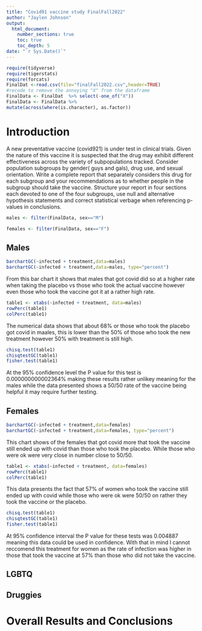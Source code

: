 ```yaml
---
title: "Covid91 vaccine study FinalFall2022"
author: "Jaylen Johnson"
output: 
  html_document:
    number_sections: true
    toc: true
    toc_depth: 5
date: "`r Sys.Date()`" 
---
```


```r
require(tidyverse)
require(tigerstats)
require(forcats)
FinalDat <-read.csv(file="finalFall2022.csv",header=TRUE)
#recode to remove the annoying "X" from the dataframe
FinalData <- FinalDat  %>% select(-one_of("X"))
FinalData <- FinalData %>%
mutate(across(where(is.character), as.factor))
```

# Introduction

A new  preventative vaccine (covid921) is under test in clinical trials. Given the nature of this vaccine it is suspected that the drug may exhibit different effectiveness across the variety of subpopulations tracked. Consider population subgroups by gender( guys and gals), drug use, and sexual orientation. Write a complete report that separately considers this drug for each subgroup and your recommendations as to whether people in the subgroup should take the vaccine. Structure your report in four sections each devoted to one of the four subgroups, use null and alternative hypothesis statements and correct statistical verbage when referencing p-values in conclusions.


```r
males <- filter(FinalData, sex=="M")
```

```r
females <- filter(FinalData, sex=="F")
```

## Males

```r
barchartGC(~infected + treatment,data=males)
barchartGC(~infected + treatment,data=males, type="percent")

```
From this bar chart it shows that males that got covid did so at a higher rate when taking the placebo vs those who took the actual vaccine however even those who took the vaccine got it at a rather high rate.  

```r
table1 <- xtabs(~infected + treatment, data=males)
rowPerc(table1)
colPerc(table1)
```
The numerical data shows that about 68% or those who took the placebo got covid in maales, this is lower than the 50% of those who took the new treatment however 50% with treatment is still high.  

```r
chisq.test(table1)
chisqtestGC(table1)
fisher.test(table1)
```

At the 95% confidence level the P value for this test is 0.000000000002364% making these results rather unlikey meaning for the males while the data presented shows a 50/50 rate of the vaccine being helpful it may require further testing.


## Females

```r
barchartGC(~infected + treatment,data=females)
barchartGC(~infected + treatment,data=females, type="percent")

```
This chart shows of the females that got covid more that took the vaccine still ended up with covid than those who took the placebo.  While those who were ok were very close in number close to 50/50.

```r
table1 <- xtabs(~infected + treatment, data=females)
rowPerc(table1)
colPerc(table1)
```
This data presents the fact that 57% of women who took the vaccine still ended up with covid while those who were ok were 50/50 on rather they took the vaccine or the placebo. 

```r
chisq.test(table1)
chisqtestGC(table1)
fisher.test(table1)
```

At 95% confidence interval the P value for these tests was 0.004887 meaning this data could be used in confidence.  With that in mind I cannot reccomend this treatment for women as the rate of infection was higher in those that took the vaccine at 57% than those who did not take the vaccine.

## LGBTQ



## Druggies


# Overall Results and Conclusions
